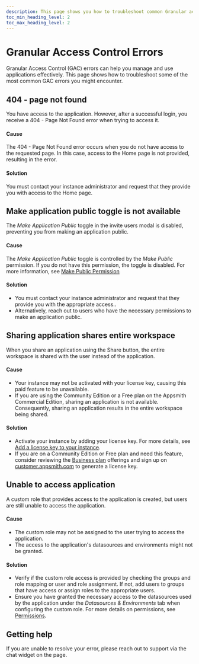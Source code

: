 ```yaml
---
description: This page shows you how to troubleshoot common Granular access control errors.
toc_min_heading_level: 2
toc_max_heading_level: 2
---
```


# Granular Access Control Errors

Granular Access Control (GAC) errors can help you manage and use applications effectively. This page shows how to troubleshoot some of the most common GAC errors you might encounter. 

## 404 - page not found

You have access to the application. However, after a successful login, you receive a 404 - Page Not Found error when trying to access it.

#### Cause

The 404 - Page Not Found error occurs when you do not have access to the requested page. In this case, access to the Home page is not provided, resulting in the error.

#### Solution

You must contact your instance administrator and request that they provide you with access to the Home page.

## Make application public toggle is not available

The _Make Application Public_ toggle in the invite users modal is disabled, preventing you from making an application public.

#### Cause

The _Make Application Public_ toggle is controlled by the _Make Public_ permission. If you do not have this permission, the toggle is disabled. For more information, see [Make Public Permission](/advanced-concepts/granular-access-control/reference/permissions#make-public-permission)

#### Solution


* You must contact your instance administrator and request that they provide you with the appropriate access..
* Alternatively, reach out to users who have the necessary permissions to make an application public.

## Sharing application shares entire workspace

When you share an application using the Share button, the entire workspace is shared with the user instead of the application.

#### Cause

* Your instance may not be activated with your license key, causing this paid feature to be unavailable.
* If you are using the Community Edition or a Free plan on the Appsmith Commercial Edition, sharing an application is not available. Consequently, sharing an application results in the entire workspace being shared.

#### Solution

* Activate your instance by adding your license key. For more details, see [Add a license key to your instance](/getting-started/setup/manage-plans/upgrade-plan?current-license-mode=add-license-key).
* If you are on a Community Edition or Free plan and need this feature, consider reviewing the [Business plan](https://www.appsmith.com/pricing) offerings and sign up on [customer.appsmith.com](https://customer.appsmith.com) to generate a license key.

## Unable to access application

A custom role that provides access to the application is created, but users are still unable to access the application.

#### Cause

* The custom role may not be assigned to the user trying to access the application. 
* The access to the application's datasources and environments might not be granted.

#### Solution

* Verify if the custom role access is provided by checking the groups and role mapping or user and role assignment. If not, add users to groups that have access or assign roles to the appropriate users.
* Ensure you have granted the necessary access to the datasources used by the application under the _Datasources & Environments_ tab when configuring the custom role. For more details on permissions, see [Permissions](/advanced-concepts/granular-access-control/reference/permissions).

## Getting help

If you are unable to resolve your error, please reach out to support via the chat widget on the page.
